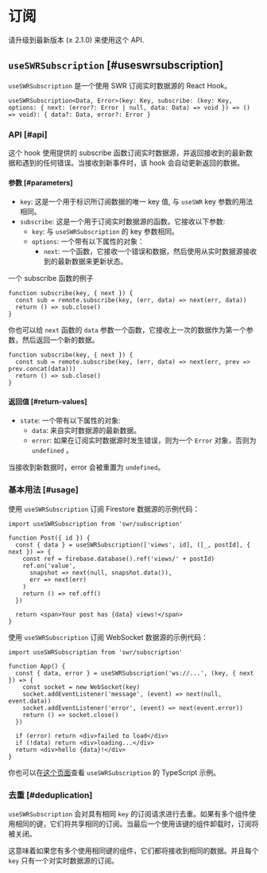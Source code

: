 
# 订阅

<Callout emoji="✅">
  请升级到最新版本 (≥ 2.1.0) 来使用这个 API.
</Callout>

## `useSWRSubscription` [#useswrsubscription]

`useSWRSubscription` 是一个使用 SWR 订阅实时数据源的 React Hook。

```tsx
useSWRSubscription<Data, Error>(key: Key, subscribe: (key: Key, options: { next: (error?: Error | null, data: Data) => void }) => () => void): { data?: Data, error?: Error }
```

### API [#api]

这个 hook 使用提供的 subscribe 函数订阅实时数据源，并返回接收到的最新数据和遇到的任何错误。当接收到新事件时，该 hook 会自动更新返回的数据。

#### 参数 [#parameters]

- `key`: 这是一个用于标识所订阅数据的唯一 key 值, 与 `useSWR` key 参数的用法相同。
- `subscribe`: 这是一个用于订阅实时数据源的函数。它接收以下参数:
  - `key`: 与 `useSWRSubscription` 的 key 参数相同。
  - `options`: 一个带有以下属性的对象：
    - `next`: 一个函数，它接收一个错误和数据，然后使用从实时数据源接收到的最新数据来更新状态。


一个 subscribe 函数的例子

```tsx
function subscribe(key, { next }) {
  const sub = remote.subscribe(key, (err, data) => next(err, data))
  return () => sub.close()
}
```

你也可以给 `next` 函数的 `data` 参数一个函数，它接收上一次的数据作为第一个参数，然后返回一个新的数据。

```tsx
function subscribe(key, { next }) {
  const sub = remote.subscribe(key, (err, data) => next(err, prev => prev.concat(data)))
  return () => sub.close()
}
```

#### 返回值 [#return-values]

- `state`: 一个带有以下属性的对象:
  - `data`: 来自实时数据源的最新数据。
  - `error`: 如果在订阅实时数据源时发生错误，则为一个 `Error` 对象，否则为 `undefined` 。

当接收到新数据时，error 会被重置为 `undefined`。

### 基本用法 [#usage]

使用 `useSWRSubscription` 订阅 Firestore 数据源的示例代码：

```tsx
import useSWRSubscription from 'swr/subscription'

function Post({ id }) {
  const { data } = useSWRSubscription(['views', id], ([_, postId], { next }) => {
    const ref = firebase.database().ref('views/' + postId)
    ref.on('value',
      snapshot => next(null, snapshot.data()),
      err => next(err)
    )
    return () => ref.off()
  })

  return <span>Your post has {data} views!</span>
}
```

使用 `useSWRSubscription` 订阅 WebSocket 数据源的示例代码：

```tsx
import useSWRSubscription from 'swr/subscription'

function App() {
  const { data, error } = useSWRSubscription('ws://...', (key, { next }) => {
    const socket = new WebSocket(key)
    socket.addEventListener('message', (event) => next(null, event.data))
    socket.addEventListener('error', (event) => next(event.error))
    return () => socket.close()
  })

  if (error) return <div>failed to load</div>
  if (!data) return <div>loading...</div>
  return <div>hello {data}!</div>
}
```

你也可以在[这个页面](/docs/typescript#)查看 `useSWRSubscription` 的 TypeScript 示例。

### 去重 [#deduplication]

`useSWRSubscription` 会对具有相同 `key` 的订阅请求进行去重。如果有多个组件使用相同的键，它们将共享相同的订阅。当最后一个使用该键的组件卸载时，订阅将被关闭。

这意味着如果您有多个使用相同键的组件，它们都将接收到相同的数据。并且每个 `key` 只有一个对实时数据源的订阅。
